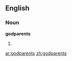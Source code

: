 ==English==

===Noun===
'''godparents'''

# {{plural of|[[godparent]]}}

[[ar:godparents]]
[[zh:godparents]]
